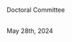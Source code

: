 \begin{centering}

{THE ROLE OF VARIABILITY IN LEARNING GENERALIZATION: A COMPUTATIONAL MODELING APPROACH}

 
\vspace{5\baselineskip}

{Thomas E. Gorman}

\vspace{10.5cm}



Submitted to the faculty of the University Graduate School \\
in partial fulfillment of the requirements \\
for the degree \\
Doctor of Philosophy \\
in the Cognitive Science Program and \\
Department of Psychological and Brain Sciences, \\
Indiana University \\
September 2024


\vspace{6cm}

\pagenumbering{gobble}
\end{centering}

\newpage
\pagenumbering{roman}
\setcounter{page}{2}
\begin{center}

Accepted by the Graduate Faculty, Indiana University, in partial fulfillment of the
requirements for the degree of Doctor of Philosophy.
\end{center}
\vspace{1cm}
\
Doctoral Committee
\vspace{1cm}

\begin{flushright}
\underline{\hspace{5cm}} \\
Robert L. Goldstone, Ph.D.
\vspace{2cm}

\underline{\hspace{5cm}} \\
Robert M. Nosofsky, Ph.D.
\vspace{2cm}

\underline{\hspace{5cm}} \\
Peter M. Todd, Ph.D.
\vspace{2cm}

\underline{\hspace{5cm}} \\
Michael N. Jones, Ph.D.
\end{flushright}

\
May 28th, 2024

\newpage

\begin{centering}

\vspace*{6.5cm}

@2024 \\
\vspace{1cm} 

Thomas E. Gorman
\vspace{.2cm}

\vspace{5cm}

\end{centering}

\newpage
\begin{center}
\textbf{Acknowledgements}
\end{center}
\newpage

